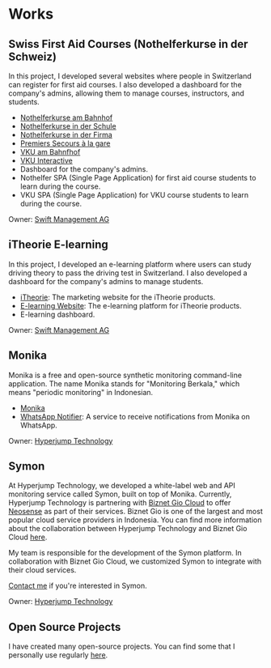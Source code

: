 # Works

## Swiss First Aid Courses (Nothelferkurse in der Schweiz)

In this project, I developed several websites where people in Switzerland can register for first aid courses. I also developed a dashboard for the company's admins, allowing them to manage courses, instructors, and students.

- [Nothelferkurse am Bahnhof](https://www.nothelferambahnhof.ch)
- [Nothelferkurse in der Schule](https://www.nothelferinderschule.ch)
- [Nothelferkurse in der Firma](https://www.nothelferinderfirma.ch)
- [Premiers Secours à la gare](https://www.premierssecoursalagare.ch)
- [VKU am Bahnfhof](https://www.vkuambahnhof.ch)
- [VKU Interactive](https://www.vkuinteractive.ch)
- Dashboard for the company's admins.
- Nothelfer SPA (Single Page Application) for first aid course students to learn during the course.
- VKU SPA (Single Page Application) for VKU course students to learn during the course.

Owner: [Swift Management AG](https://www.swift.ch/)

## iTheorie E-learning

In this project, I developed an e-learning platform where users can study driving theory to pass the driving test in Switzerland. I also developed a dashboard for the company's admins to manage students.

- [iTheorie](https://www.itheorie.ch): The marketing website for the iTheorie products.
- [E-learning Website](https://new.elearning.itheorie.ch): The e-learning platform for iTheorie products.
- E-learning dashboard.

Owner: [Swift Management AG](https://www.swift.ch/)

## Monika

Monika is a free and open-source synthetic monitoring command-line application. The name Monika stands for "Monitoring Berkala," which means "periodic monitoring" in Indonesian.

- [Monika](https://monika.hyperjump.tech)
- [WhatsApp Notifier](https://whatsapp.hyperjump.tech/?tab=register): A service to receive notifications from Monika on WhatsApp.

Owner: [Hyperjump Technology](https://hyperjump.tech)

## Symon

At Hyperjump Technology, we developed a white-label web and API monitoring service called Symon, built on top of Monika. Currently, Hyperjump Technology is partnering with [Biznet Gio Cloud](https://www.biznetgio.com) to offer [Neosense](https://console.neosense.id) as part of their services. Biznet Gio is one of the largest and most popular cloud service providers in Indonesia. You can find more information about the collaboration between Hyperjump Technology and Biznet Gio Cloud [here](https://mix.co.id/marcomm/news-trend/bermitra-dengan-cisometric-dan-hyperjump-biznet-gio-hadirkan-solusi-keamanan-cloud-terlengkap/).

My team is responsible for the development of the Symon platform. In collaboration with Biznet Gio Cloud, we customized Symon to integrate with their cloud services.

[Contact me](mailto:nico@hyperjump.tech) if you're interested in Symon.

Owner: [Hyperjump Technology](https://hyperjump.tech)

## Open Source Projects

I have created many open-source projects. You can find some that I personally use regularly [here](/opensource).
